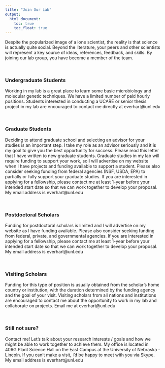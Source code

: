 ```yaml
---
title: "Join Our Lab"
output:
  html_document:
    toc: true
    toc_float: true
---
```


Despite the popularized image of a lone scientist, the reality is that science is actually quite social.  Beyond the literature, your peers and other scientists will represent a key source of ideas, references, feedback, and skills.  By joining our lab group, you have become a member of the team.

<br>

### Undergraduate Students
Working in my lab is a great place to learn some basic microbiology and molecular genetic techniques. We have a limited number of paid hourly positions. Students interested in conducting a UCARE or senior thesis project in my lab are encouraged to contact me directly at everhart@unl.edu

<br>

### Graduate Students
Deciding to attend graduate school and selecting an advisor for your studies is an important step.  I take my role as an advisor seriously and it is my goal to give you the best opportunity for success.  Please read this letter that I have written to new graduate students.  Graduate studies in my lab will require funding to support your work, so I will advertise on my website when I have projects and funding available to support a student.  Please also consider seeking funding from federal agencies (NSF, USDA, EPA) to partially or fully support your graduate studies.  If you are interested in applying for a fellowship, please contact me at least 1-year before your intended start date so that we can work together to develop your proposal.  My email address is everhart@unl.edu

<br>

### Postdoctoral Scholars
Funding for postdoctoral scholars is limited and I will advertise on my website as I have funding available.  Please also consider seeking funding from federal, private, and governmental agencies.  If you are interested in applying for a fellowship, please contact me at least 1-year before your intended start date so that we can work together to develop your proposal.  My email address is everhart@unl.edu

<br>

### Visiting Scholars
Funding for this type of position is usually obtained from the scholar's home country or institution, with the duration determined by the funding agency and the goal of your visit.  Visiting scholars from all nations and institutions are encouraged to contact me about the opportunity to work in my lab and collaborate on projects.  Email me at everhart@unl.edu

<br>

### Still not sure?
Contact me!  Let's talk about your research interests / goals and how we might be able to work together to achieve them.  My office is located in 406G Plant Science Hall on the East Campus at the University of Nebraska - Lincoln.  If you can't make a visit, I'd be happy to meet with you via Skype.  My email address is everhart@unl.edu